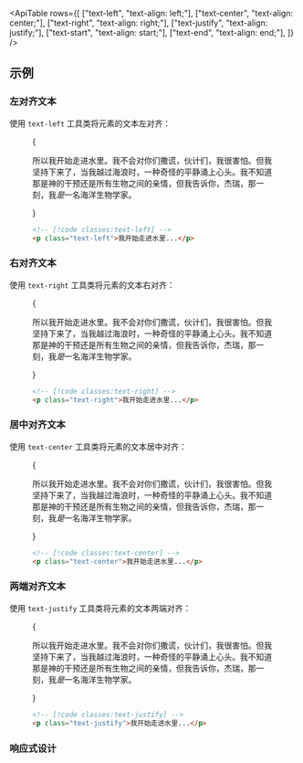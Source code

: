 

<ApiTable
  rows={[
    ["text-left", "text-align: left;"],
    ["text-center", "text-align: center;"],
    ["text-right", "text-align: right;"],
    ["text-justify", "text-align: justify;"],
    ["text-start", "text-align: start;"],
    ["text-end", "text-align: end;"],
  ]}
/>

## 示例

### 左对齐文本

使用 `text-left` 工具类将元素的文本左对齐：

<Figure>

<Example padding={false}>
  {
    <div className="px-4 sm:px-0">
      <div className="mx-auto max-w-lg p-8 text-sm/6 text-gray-900 dark:text-gray-200">
        <p className="text-left">
          所以我开始走进水里。我不会对你们撒谎，伙计们，我很害怕。但我坚持下来了，当我越过海浪时，一种奇怪的平静涌上心头。我不知道那是神的干预还是所有生物之间的亲情，但我告诉你，杰瑞，那一刻，我<em>是</em>一名海洋生物学家。
        </p>
      </div>
    </div>
  }
</Example>

```html
<!-- [!code classes:text-left] -->
<p class="text-left">我开始走进水里...</p>
```

</Figure>

### 右对齐文本

使用 `text-right` 工具类将元素的文本右对齐：

<Figure>

<Example padding={false}>
  {
    <div className="px-4 sm:px-0">
      <div className="mx-auto max-w-lg p-8 text-sm/6 text-gray-900 dark:text-gray-200">
        <p className="text-right">
          所以我开始走进水里。我不会对你们撒谎，伙计们，我很害怕。但我坚持下来了，当我越过海浪时，一种奇怪的平静涌上心头。我不知道那是神的干预还是所有生物之间的亲情，但我告诉你，杰瑞，那一刻，我<em>是</em>一名海洋生物学家。
        </p>
      </div>
    </div>
  }
</Example>

```html
<!-- [!code classes:text-right] -->
<p class="text-right">我开始走进水里...</p>
```

</Figure>

### 居中对齐文本

使用 `text-center` 工具类将元素的文本居中对齐：

<Figure>

<Example padding={false}>
  {
    <div className="px-4 sm:px-0">
      <div className="mx-auto max-w-lg p-8 text-sm/6 text-gray-900 dark:text-gray-200">
        <p className="text-center">
          所以我开始走进水里。我不会对你们撒谎，伙计们，我很害怕。但我坚持下来了，当我越过海浪时，一种奇怪的平静涌上心头。我不知道那是神的干预还是所有生物之间的亲情，但我告诉你，杰瑞，那一刻，我<em>是</em>一名海洋生物学家。
        </p>
      </div>
    </div>
  }
</Example>

```html
<!-- [!code classes:text-center] -->
<p class="text-center">我开始走进水里...</p>
```

</Figure>

### 两端对齐文本

使用 `text-justify` 工具类将元素的文本两端对齐：

<Figure>

<Example padding={false}>
  {
    <div className="px-4 sm:px-0">
      <div className="mx-auto max-w-lg p-8 text-sm/6 text-gray-900 dark:text-gray-200">
        <p className="text-justify">
          所以我开始走进水里。我不会对你们撒谎，伙计们，我很害怕。但我坚持下来了，当我越过海浪时，一种奇怪的平静涌上心头。我不知道那是神的干预还是所有生物之间的亲情，但我告诉你，杰瑞，那一刻，我<em>是</em>一名海洋生物学家。
        </p>
      </div>
    </div>
  }
</Example>

```html
<!-- [!code classes:text-justify] -->
<p class="text-justify">我开始走进水里...</p>
```

</Figure>

### 响应式设计

<ResponsiveDesign element="p" property="text-align" defaultClass="text-left" featuredClass="text-center" />
